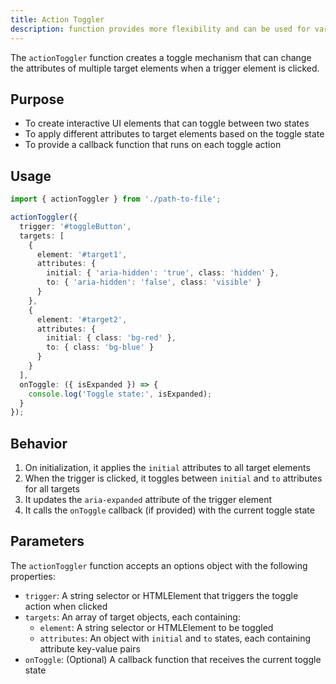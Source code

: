 ```yaml
---
title: Action Toggler
description: function provides more flexibility and can be used for various toggle scenarios beyond navigation.
---
```


The `actionToggler` function creates a toggle mechanism that can change the attributes of multiple target elements when a trigger element is clicked.


## Purpose

- To create interactive UI elements that can toggle between two states
- To apply different attributes to target elements based on the toggle state
- To provide a callback function that runs on each toggle action


## Usage

```typescript
import { actionToggler } from './path-to-file';

actionToggler({
  trigger: '#toggleButton',
  targets: [
    {
      element: '#target1',
      attributes: {
        initial: { 'aria-hidden': 'true', class: 'hidden' },
        to: { 'aria-hidden': 'false', class: 'visible' }
      }
    },
    {
      element: '#target2',
      attributes: {
        initial: { class: 'bg-red' },
        to: { class: 'bg-blue' }
      }
    }
  ],
  onToggle: ({ isExpanded }) => {
    console.log('Toggle state:', isExpanded);
  }
});
```

## Behavior

1. On initialization, it applies the `initial` attributes to all target elements
2. When the trigger is clicked, it toggles between `initial` and `to` attributes for all targets
3. It updates the `aria-expanded` attribute of the trigger element
4. It calls the `onToggle` callback (if provided) with the current toggle state


## Parameters

The `actionToggler` function accepts an options object with the following properties:

- `trigger`: A string selector or HTMLElement that triggers the toggle action when clicked
- `targets`: An array of target objects, each containing:
    - `element`: A string selector or HTMLElement to be toggled
    - `attributes`: An object with `initial` and `to` states, each containing attribute key-value pairs
- `onToggle`: (Optional) A callback function that receives the current toggle state
